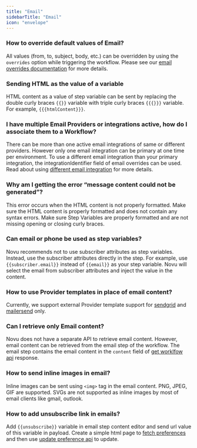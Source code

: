 ```yaml
---
title: "Email"
sidebarTitle: "Email"
icon: "envelope"
---
```



### How to override default values of Email?

All values (from, to, subject, body, etc.) can be overridden by using the `overrides` option while triggering the workflow. Please see our [email overrides documentation](/integrations/providers/email/overview) for more details.

### Sending HTML as the value of a variable

HTML content as a value of step variable can be sent by replacing the double curly braces `{{}}` variable with triple curly braces `{{{}}}` variable. For example, `{{{htmlContent}}}`.

### I have multiple Email Providers or integrations active, how do I associate them to a Workflow?

There can be more than one active email integrations of same or different providers. However only one email integration can be primary at one time per environment. To use a different email integration than your primary integration, the integrationIdentifier field of email overrides can be used. Read about using [different email integration](/integrations/providers/email/overview#using-different-email-integration) for more details.

### Why am I getting the error “message content could not be generated”?

This error occurs when the HTML content is not properly formatted. Make sure the HTML content is properly formatted and does not contain any syntax errors. Make sure Step Variables are properly formatted and are not missing opening or closing curly braces.

### Can email or phone be used as step variables?

Novu recommends not to use subscriber attributes as step variables. Instead, use the subscriber attributes directly in the step. For example, use `{{subscriber.email}}` instead of `{{email}}` as your step variable. Novu will select the email from subscriber attributes and inject the value in the content.

### How to use Provider templates in place of email content?

Currently, we support external Provider template support for [sendgrid](/integrations/providers/email/sendgrid) and [mailersend](/integrations/providers/email/mailersend) only.

### Can I retrieve only Email content?

Novu does not have a separate API to retrieve email content. However, email content can be retrieved from the email step of the workflow. The email step contains the email content in the `content` field of [get worklfow api](/api-reference/workflows/get-workflow) response.

### How to send inline images in email?

Inline images can be sent using `<img>` tag in the email content. PNG, JPEG, GIF are supported. SVGs are not supported as inline images by most of email clients like gmail, outlook.

### How to add unsubscribe link in emails?

Add `{{unsubscribe}}` variable in email step content editor and send url value of this variable in payload. Create a simple html page to [fetch preferences](https://docs.novu.co/api-reference/subscribers/get-subscriber-preferences) and then use [update preference api](https://docs.novu.co/api-reference/subscribers/update-subscriber-preference) to update.

<ContactSupportSnippet />
